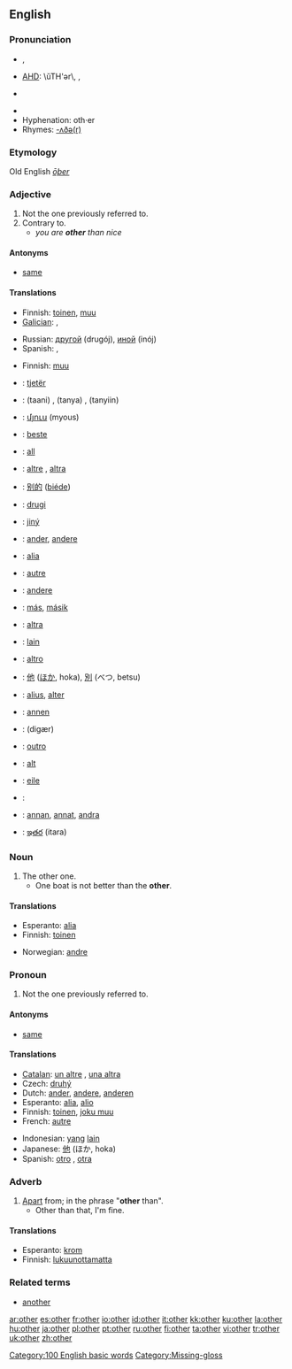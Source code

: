 {{wikipedia|Other (disambiguation)}}
==English==

{{rank|our|than|some|66|other|very|upon|man}}

===Pronunciation===
* {{a|UK}} {{IPA|/ˈʌðə/}}, {{SAMPA|/"VD@/}}
* {{a|US}} [[AHD]]: \ŭTH'ər\, {{IPA|/ˈʌðɚ/}}, {{SAMPA|/"VD@`/}}
* {{a|Australia}} {{IPA|/ˈaðə/}}
* {{audio|en-us-other.ogg|Audio (US)}}
* Hyphenation: oth&middot;er
* Rhymes: [[Rhymes:English:-ʌðə(r)|-ʌðə(r)]]

===Etymology===
Old English ''[[ōþer]]''

===Adjective===
{{en-adj|-}}

# Not the one previously referred to.
# Contrary to.
#*''you are '''other''' than nice''

====Antonyms====
*[[same]]

====Translations====
{{trans-top|not the one}}
*Finnish: [[toinen]], [[muu]]
*[[Galician]]: {{t|gl|outro}} {{m}}, {{t|gl|outra}} {{f}}
{{trans-mid}}
*Russian: [[другой]] (drugój), [[иной]] (inój)
*Spanish: {{t|es|otro}} {{m}}, {{t|es|otra}} {{f}}
{{trans-bottom}}

{{trans-top|contrary to}}
*Finnish: [[muu]]
{{trans-mid}}
{{trans-bottom}}

{{checktrans-top}}
<!--added {{ttbc}}s here.-->
*{{ttbc|Albanian}}: [[tjetër]]
*{{ttbc|Arabic, Egyptian}}: {{ARchar|[[تانى]]}} (taani) {{m}}, {{ARchar|[[تانية]]}} (tanya) {{f}}, {{ARchar|[[تانيين]]}} (tanyiin) {{p}}
*{{ttbc|Armenian}}: [[մյուս]] (myous)
*{{ttbc|Basque}}: [[beste]]
*{{ttbc|Breton}}: [[all]]
*{{ttbc|Catalan}}: [[altre]] {{m}}, [[altra]] {{f}}
*{{ttbc|Chinese}}: [[别的]] ([[biéde]])
*{{ttbc|Croatian}}: [[drugi]]
*{{ttbc|Czech}}: [[jiný]]
*{{ttbc|Dutch}}: [[ander]], [[andere]]
*{{ttbc|Esperanto}}: [[alia]]
*{{ttbc|French}}: [[autre]]
*{{ttbc|German}}: [[andere]]
{{trans-mid}}
*{{ttbc|Hungarian}}: [[más]], [[másik]]
*{{ttbc|Ido}}: [[altra]]
*{{ttbc|Indonesian}}: [[lain]]
*{{ttbc|Italian}}: [[altro]]
*{{ttbc|Japanese}}: [[他]] ([[ほか]], hoka), [[別]] (べつ, betsu)
*{{ttbc|Latin}}: [[alius]], [[alter]]
*{{ttbc|Norwegian}}: [[annen]]
*{{ttbc|Persian}}: {{FAchar|[[دیگر|دیگَر]]}} (digær)
*{{ttbc|Portuguese}}: [[outro]]
*{{ttbc|Romanian}}: [[alt]]
*{{ttbc|Scottish Gaelic}}: [[eile]]
*{{ttbc|Sindhi}}: {{SDchar|[[ٻيو]]}}
*{{ttbc|Swedish}}: [[annan]], [[annat]], [[andra]]
*{{ttbc|Telugu}}: [[ఇతర]] (itara)
{{trans-bottom}}

===Noun===
{{en-noun}}

# The other one.
#*One boat is not better than the '''other'''.

====Translations====
{{trans-top|the other one}}
*Esperanto: [[alia]]
*Finnish: [[toinen]]
{{trans-mid}}
*Norwegian: [[andre]]
{{trans-bottom}}

===Pronoun===
{{en-pron}}

# {{impersonal}} Not the one previously referred to.

====Antonyms====
*[[same]]

====Translations====
{{trans-top|not the one referred to}}
*[[Catalan]]: [[un altre]] {{m}}, [[una altra]] {{f}}
*Czech: [[druhý]]
*Dutch: [[ander]], [[andere]], [[anderen]]
*Esperanto: [[alia]], [[alio]]
*Finnish: [[toinen]], [[joku muu]]
*French: [[autre]]
{{trans-mid}}
*Indonesian: [[yang]] [[lain]]
*Japanese: [[他]] (ほか, hoka)
*Spanish: [[otro]] {{m}}, [[otra]] {{f}}
{{trans-bottom}}

===Adverb===
{{en-adv|-}}

# [[Apart]] from; in the phrase "'''other''' than".
#*Other than that, I'm fine.

====Translations====
{{trans-top|apart from}}
*Esperanto: [[krom]]
*Finnish: [[lukuunottamatta]]
{{trans-mid}}
{{trans-bottom}}

===Related terms===
*[[another]]

[[Category:100 English basic words]]
[[Category:Missing-gloss]]

[[ar:other]]
[[es:other]]
[[fr:other]]
[[io:other]]
[[id:other]]
[[it:other]]
[[kk:other]]
[[ku:other]]
[[la:other]]
[[hu:other]]
[[ja:other]]
[[pl:other]]
[[pt:other]]
[[ru:other]]
[[fi:other]]
[[ta:other]]
[[vi:other]]
[[tr:other]]
[[uk:other]]
[[zh:other]]